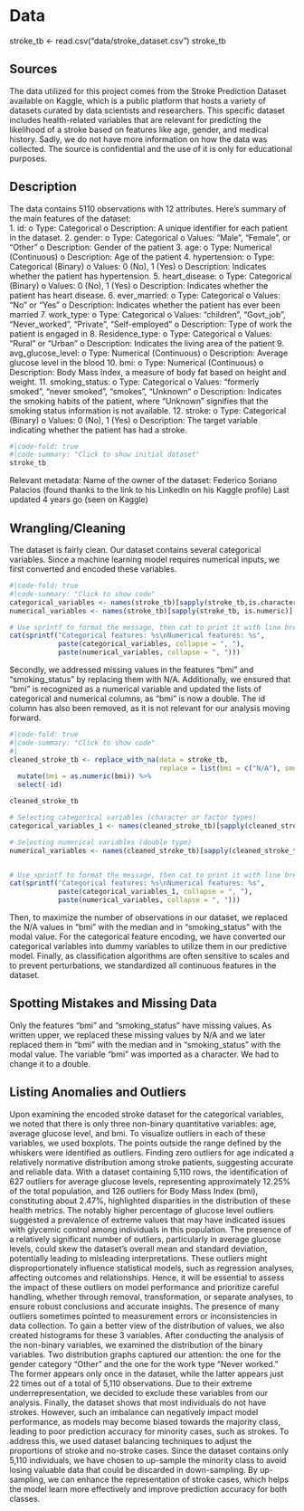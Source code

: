 # Data

stroke_tb <- read.csv("data/stroke_dataset.csv")
stroke_tb

## Sources

The data utilized for this project comes from the Stroke Prediction Dataset available on Kaggle, which is a public platform that hosts a variety of datasets curated by data scientists and researchers. This specific dataset includes health-related variables that are relevant for predicting the likelihood of a stroke based on features like age, gender, and medical history. 
Sadly, we do not have more information on how the data was collected. The source is confidential and the use of it is only for educational purposes.

## Description

The data contains 5110 observations with 12 attributes. Here's summary of the main features of the dataset:  
1.	id:
o	Type: Categorical
o	Description: A unique identifier for each patient in the dataset.
2.	gender:
o	Type: Categorical
o	Values: "Male", "Female", or "Other"
o	Description: Gender of the patient 
3.	age:
o	Type: Numerical (Continuous)
o	Description: Age of the patient 
4.	hypertension:
o	Type: Categorical (Binary)
o	Values: 0 (No), 1 (Yes)
o	Description: Indicates whether the patient has hypertension.
5.	heart_disease:
o	Type: Categorical (Binary)
o	Values: 0 (No), 1 (Yes)
o	Description: Indicates whether the patient has heart disease.
6.	ever_married:
o	Type: Categorical
o	Values: "No" or "Yes"
o	Description: Indicates whether the patient has ever been married
7.	work_type:
o	Type: Categorical
o	Values: "children", "Govt_job", "Never_worked", "Private", "Self-employed"
o	Description: Type of work the patient is engaged in
8.	Residence_type:
o	Type: Categorical
o	Values: "Rural" or "Urban"
o	Description: Indicates the living area of the patient
9.	avg_glucose_level:
o	Type: Numerical (Continuous)
o	Description: Average glucose level in the blood
10.	bmi:
o	Type: Numerical (Continuous)
o	Description: Body Mass Index, a measure of body fat based on height and weight.
11.	smoking_status:
o	Type: Categorical
o	Values: "formerly smoked", "never smoked", "smokes", "Unknown"
o	Description: Indicates the smoking habits of the patient, where "Unknown" signifies that the smoking status information is not available.
12.	stroke:
o	Type: Categorical (Binary)
o	Values: 0 (No), 1 (Yes)
o	Description: The target variable indicating whether the patient has had a stroke.

```r
#|code-fold: true 
#|code-summary: "Click to show initial dataset"
stroke_tb
```

Relevant metadata: 
Name of the owner of the dataset: Federico Soriano Palacios (found thanks to the link to his LinkedIn on his Kaggle profile)
Last updated 4 years go (seen on Kaggle)

## Wrangling/Cleaning

The dataset is fairly clean. 
Our dataset contains several categorical variables. 
Since a machine learning model requires numerical inputs, we first converted and encoded these variables.  
```r
#|code-fold: true
#|code-summary: "Click to show code"
categorical_variables <- names(stroke_tb)[sapply(stroke_tb,is.character)]
numerical_variables <- names(stroke_tb)[sapply(stroke_tb, is.numeric)]

# Use sprintf to format the message, then cat to print it with line breaks
cat(sprintf("Categorical features: %s\nNumerical features: %s",
            paste(categorical_variables, collapse = ", "),
            paste(numerical_variables, collapse = ", ")))
```
Secondly, we addressed missing values in the features “bmi” and “smoking_status” by replacing them with N/A. Additionally, we ensured that “bmi” is recognized as a numerical variable and updated the lists of categorical and numerical columns, as “bmi” is now a double. The id column has also been removed, as it is not relevant for our analysis moving forward.
```r
#|code-fold: true
#|code-summary: "Click to show code"
#|
cleaned_stroke_tb <- replace_with_na(data = stroke_tb, 
                                     replace = list(bmi = c("N/A"), smoking_status = c("Unknown"))) %>%
  mutate(bmi = as.numeric(bmi)) %>%
  select(-id)

cleaned_stroke_tb

# Selecting categorical variables (character or factor types)
categorical_variables_1 <- names(cleaned_stroke_tb)[sapply(cleaned_stroke_tb, function(x) is.character(x) | is.factor(x))]

# Selecting numerical variables (double type)
numerical_variables <- names(cleaned_stroke_tb)[sapply(cleaned_stroke_tb, is.double)]


# Use sprintf to format the message, then cat to print it with line breaks
cat(sprintf("Categorical features: %s\nNumerical features: %s",
            paste(categorical_variables_1, collapse = ", "),
            paste(numerical_variables, collapse = ", ")))
```

Then, to maximize the number of observations in our dataset, we replaced the N/A values in “bmi” with the median and in “smoking_status” with the modal value.
For the categorical feature encoding, we have converted our categorical variables into dummy variables to utilize them in our predictive model.
Finally, as classification algorithms are often sensitive to scales and to prevent perturbations, we standardized all continuous features in the dataset.

## Spotting Mistakes and Missing Data

Only the features “bmi” and “smoking_status” have missing values. As written upper, we replaced these missing values by N/A and we later replaced them in “bmi” with the median and in “smoking_status” with the modal value.
The variable “bmi” was imported as a character. We had to change it to a double. 

## Listing Anomalies and Outliers

Upon examining the encoded stroke dataset for the categorical variables, we noted that there is only three non-binary quantitative variables: age, average glucose level, and bmi. To visualize outliers in each of these variables, we used boxplots. The points outside the range defined by the whiskers were identified as outliers.
Finding zero outliers for age indicated a relatively normative distribution among stroke patients, suggesting accurate and reliable data. With a dataset containing 5,110 rows, the identification of 627 outliers for average glucose levels, representing approximately 12.25% of the total population, and 126 outliers for Body Mass Index (bmi), constituting about 2.47%, highlighted disparities in the distribution of these health metrics. 
The notably higher percentage of glucose level outliers suggested a prevalence of extreme values that may have indicated issues with glycemic control among individuals in this population. The presence of a relatively significant number of outliers, particularly in average glucose levels, could skew the dataset's overall mean and standard deviation, potentially leading to misleading interpretations. These outliers might disproportionately influence statistical models, such as regression analyses, affecting outcomes and relationships. Hence, it will be essential to assess the impact of these outliers on model performance and prioritize careful handling, whether through removal, transformation, or separate analyses, to ensure robust conclusions and accurate insights. The presence of many outliers sometimes pointed to measurement errors or inconsistencies in data collection.
To gain a better view of the distribution of values, we also created histograms for these 3 variables. 
After conducting the analysis of the non-binary variables, we examined the distribution of the binary variables. Two distribution graphs captured our attention: the one for the gender category "Other" and the one for the work type "Never worked." The former appears only once in the dataset, while the latter appears just 22 times out of a total of 5,110 observations. Due to their extreme underrepresentation, we decided to exclude these variables from our analysis. 
Finally, the dataset shows that most individuals do not have strokes. However, such an imbalance can negatively impact model performance, as models may become biased towards the majority class, leading to poor prediction accuracy for minority cases, such as strokes. To address this, we used dataset balancing techniques to adjust the proportions of stroke and no-stroke cases. Since the dataset contains only 5,110 individuals, we have chosen to up-sample the minority class to avoid losing valuable data that could be discarded in down-sampling. By up-sampling, we can enhance the representation of stroke cases, which helps the model learn more effectively and improve prediction accuracy for both classes.
